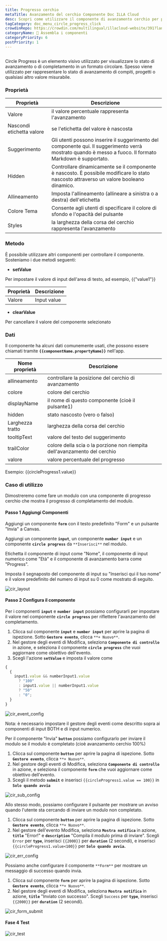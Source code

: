 ```yaml
---
title: Progresso cerchio
metaTitle: Avanzamento del cerchio Componente Doc ILLA Cloud
desc: Scopri come utilizzare il componente di avanzamento cerchio per personalizzare e decorare la tua app in ILLA Cloud.
tagCategory: doc_menu_circle_progress_click
crowdinRepo: https://crowdin.com/multilingual/illacloud-website/391?languages=it&filter=basic&value=0
categoryName: 🧬 Assembla i componenti
categoryPriority: 6
postPriority: 1
---
```


## <h2 hidden>Qual è il progresso di Circle?</h2>

Circle Progress è un elemento visivo utilizzato per visualizzare lo stato di avanzamento o di completamento in un formato circolare. Spesso viene utilizzato per rappresentare lo stato di avanzamento di compiti, progetti o qualsiasi altro valore misurabile.

### Proprietà

| Proprietà                 | Descrizione                                                                                                                                               |
| ------------------------- | --------------------------------------------------------------------------------------------------------------------------------------------------------- |
| Valore                    | il valore percentuale rappresenta l'avanzamento                                                                                                           |
| Nascondi etichetta valore | se l'etichetta del valore è nascosta                                                                                                                      |
| Suggerimento              | Gli utenti possono inserire il suggerimento del componente qui. Il suggerimento verrà mostrato quando è messo a fuoco. Il formato Markdown è supportato.  |
| Hidden                    | Controllare dinamicamente se il componente è nascosto. È possibile modificare lo stato nascosto attraverso un valore booleano dinamico.                   |
| Allineamento              | Imposta l'allineamento (allineare a sinistra o a destra) dell'etichetta                                                                                   |
| Colore Tema               | Consente agli utenti di specificare il colore di sfondo e l'opacità del pulsante                                                                          |
| Styles                    | la larghezza della corsa del cerchio rappresenta l'avanzamento                                                                                            |

### Metodo

È possibile utilizzare altri componenti per controllare il componente. Sosteniamo i due metodi seguenti:

-   **setValue**

Per impostare il valore di input dell'area di testo, ad esempio, {{"value1"}}

| Proprietà   | Descrizione |
| ----------- | ----------- |
| Valore      | Input value |

-   **clearValue**

Per cancellare il valore del componente selezionato

### Dati

Il componente ha alcuni dati comunemente usati, che possono essere chiamati tramite **`{{componentName.propertyName}}`** nell'app.

| Nome proprietà     | Descrizione                                                                   |
| ------------------ | ----------------------------------------------------------------------------- |
| allineamento       | controllare la posizione del cerchio di avanzamento                           |
| colore             | colore del cerchio                                                            |
| displayName        | il nome di questo componente (cioè il pulsante1)                              |
| hidden             | stato nascosto (vero o falso)                                                 |
| Larghezza tratto   | larghezza della corsa del cerchio                                             |
| tooltipText        | valore del testo del suggerimento                                             |
| trailColor         | colore della scia o la porzione non riempita dell'avanzamento del cerchio     |
| valore             | valore percentuale del progresso                                              |

Esempio: {{circleProgress1.value}}

### Caso di utilizzo

Dimostreremo come fare un modulo con una componente di progresso cerchio che mostra il progresso di completamento del modulo.

#### Passo 1 Aggiungi Componenti

Aggiungi un componente **`form`** con il testo predefinito "Form" e un pulsante "Invia" a Canvas.

Aggiungi un componente **`input`**, un componente **`number input`** e un componente **`circle progress`** da `**Inserisci**` nel modulo.

Etichetta il componente di input come "Nome", il componente di input numerico come "Età" e il componente di avanzamento barra come "Progress".

Imposta il segnaposto del componente di input su "Inserisci qui il tuo nome" e il valore predefinito del numero di input su 0 come mostrato di seguito.

![cir_layout](https://cdn.illacloud.com/official-website/img/official-site/components/cir_layout.jpg)

#### Passo 2 Configura il componente

Per i componenti **`input`** e **`number input`** possiamo configurarli per impostare il valore nel componente **`circle progress`** per riflettere l'avanzamento del completamento.

1.  Clicca sul componente **`input`** e **`number input`** per aprire la pagina di ispezione. Sotto **`Gestore evento`**, clicca `**+ Nuovo**`.
2.  Nel gestore degli eventi di Modifica, seleziona **`Componente di controllo`** in azione, e seleziona il componente **`circle progress`** che vuoi aggiornare come obiettivo dell'evento.
3.  Scegli l'azione **`setValue`** e imposta il valore come

```jsx
{
  {
    input1.value && numberInput1.value
      ? "100"
      : input1.value || numberInput1.value
      ? "50"
      : "0";
  }
}
```

![cir_event_config](https://cdn.illacloud.com/official-website/img/official-site/components/cir_event_config.jpg)

Nota: è necessario impostare il gestore degli eventi come descritto sopra ai componenti di input BOTH e di input numerico.

Per il componente "Invia" **`button`** possiamo configurarlo per inviare il modulo se il modulo è completato (cioè avanzamento cerchio 100%)

1.  Clicca sul componente **`button`** per aprire la pagina di ispezione. Sotto **`Gestore evento`**, clicca `**+ Nuovo**`.
2.  Nel gestore degli eventi di Modifica, seleziona **`Componente di controllo`** in azione, e seleziona il componente **`form`** che vuoi aggiornare come obiettivo dell'evento.
3.  Scegli il metodo **`submit`** e inserisci `{{circleProgress1.value == 100}}` in **`Solo quando avvia`**

![cir_sub_config](https://cdn.illacloud.com/official-website/img/official-site/components/cir_sub_config.jpg)

Allo stesso modo, possiamo configurare il pulsante per mostrare un avviso quando l'utente sta cercando di inviare un modulo non completato.

1.  Clicca sul componente **`button`** per aprire la pagina di ispezione. Sotto **`Gestore evento`**, clicca `**+ Nuovo**`.
2.  Nel gestore dell'evento Modifica, seleziona **`Mostra notifica`** in azione, **`title`** "Error!" e **`description`** "Compila il modulo prima di inviare". Scegli `Error` per **`type`**, inserisci `{{2000}}` per **`duration`** (2 secondi), e inserisci `{{circleProgress1.value<100}}` per **`Solo quando avvia`.**

![cir_err_config](https://cdn.illacloud.com/official-website/img/official-site/components/cir_err_config.jpg)

Possiamo anche configurare il componente `**Form**` per mostrare un messaggio di successo quando invia.

1.  Clicca sul componente **`form`** per aprire la pagina di ispezione. Sotto **`Gestore evento`**, clicca `**+ Nuovo**`.
2.  Nel gestore degli eventi di Modifica, seleziona **`Mostra notifica`** in azione, **`title`** "Inviato con successo". Scegli `Success` per **`type`**, inserisci `{{2000}}` per **`duration`** (2 secondi).

![cir_form_submit](https://cdn.illacloud.com/official-website/img/official-site/components/cir_form_submiy.jpg)

#### Fase 4 Test

![cir_test](https://cdn.illacloud.com/official-website/img/official-site/components/cir_test.gif)
